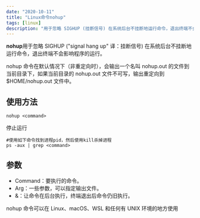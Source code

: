 ```yaml
---
date: "2020-10-11"
title: "Linux命令nohup"
tags: [linux]
description: "用于忽略 SIGHUP (挂断信号) 在系统后台不挂断地运行命令，退出终端不会影响程序的运行"
---
```


**nohup**用于忽略 SIGHUP ("signal hang up" 译：挂断信号) 在系统后台不挂断地运行命令，退出终端不会影响程序的运行。

nohup 命令在默认情况下（非重定向时），会输出一个名叫 nohup.out 的文件到当前目录下，如果当前目录的 nohup.out 文件不可写，输出重定向到 $HOME/nohup.out 文件中。

## 使用方法

```shell
nohup <command>
```

停止运行

```shell
#使用如下命令找到进程pid，然后使用kill杀掉进程
ps -aux | grep <command>
```

## 参数

-   Command：要执行的命令。
-   Arg：一些参数，可以指定输出文件。
-   &：让命令在后台执行，终端退出后命令仍旧执行。

nohup 命令可以在 Linux、macOS、WSL 和任何有 UNIX 环境的地方使用
